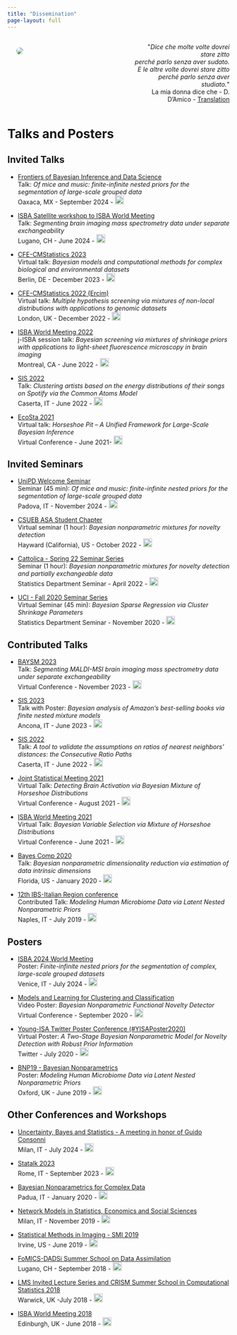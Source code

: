 ```yaml
---
title: "Dissemination"
page-layout: full
---
```



:::: {.columns}

::: {.column width="47.5%"}
![](../images/prese.png){style="float: left;vertical-align:middle;
margin:10px 20px;border-radius: 10px;"}
:::

::: {.column width="5%"}
<!-- empty column to create gap -->
:::

::: {.column width="47.5%"}
<div style="text-align: right"> <p>&quot;<em>Dice che molte volte dovrei stare zitto<br>perché parlo senza aver sudato.<br>
E le altre volte dovrei stare zitto<br>perché parlo senza aver studiato.</em>&quot; <br> La mia donna dice che - D. D'Amico - [Translation](https://translate.google.com/?sl=origin_language_or_auto&tl=en&text=%20La%20mia%20donna%20dice%20che%20molte%20volte%20dovrei%20stare%20zitto%20perch%C3%A9%20parlo%20senza%20aver%20sudato.%20%20E%20le%20altre%20volte%20dovrei%20stare%20zitto%20perch%C3%A9%20parlo%20senza%20aver%20studiato.&op=translate)</p>
</div>
:::
::::


# Talks and Posters


## Invited Talks

- [Frontiers of Bayesian Inference and Data Science](https://www.birs.ca/events/2024/5-day-workshops/24w5196/schedule)  
Talk: *Of mice and music: finite-infinite nested priors for the segmentation of large-scale grouped data*  
Oaxaca, MX - September 2024 - [ <img  width="20" height="20" src="../images/cam3.png"> ](../img_pag/INV_Oaxaca24.qmd)

- [ISBA Satellite workshop to ISBA World Meeting](https://www.usi.ch/en/feeds/25999)  
Talk: *Segmenting brain imaging mass spectrometry data under separate exchangeability*  
Lugano, CH - June 2024 - [ <img  width="20" height="20" src="../images/cam3.png"> ](../img_pag/INV_Lugano24.qmd)

- [CFE-CMStatistics 2023](https://www.cmstatistics.org/CMStatistics2023/programme.php)  
Virtual talk: *Bayesian models and computational methods for complex biological and environmental datasets*  
Berlin, DE - December 2023 - [ <img  width="20" height="20" src="../images/cam3.png"> ](../img_pag/INV_Berlin23.qmd)

- [CFE-CMStatistics 2022 (Ercim)](http://www.cmstatistics.org/CMStatistics2022/index.php)  
Virtual talk: *Multiple hypothesis screening via mixtures of non-local distributions with applications to genomic datasets*  
London, UK - December 2022 - [ <img  width="20" height="20" src="../images/cam3.png"> ](../img_pag/INV_CMStat_Virtual22.qmd)

- [ISBA World Meeting 2022](https://isbawebmaster.github.io/ISBA2022/)  
j-ISBA session talk: *Bayesian screening via mixtures of shrinkage priors with applications to light-sheet fluorescence microscopy in brain imaging*  
Montreal, CA - June 2022 - [ <img  width="20" height="20" src="../images/cam3.png"> ](../img_pag/INV_Montreal22.qmd)

- [SIS 2022](https://meetings3.sis-statistica.org/index.php/SIS2022/Caserta)  
Talk: *Clustering artists based on the energy distributions of their songs on Spotify via the Common Atoms Model*    
Caserta, IT - June 2022 - [ <img  width="20" height="20" src="../images/cam3.png"> ](../img_pag/INV_Caserta22.qmd)

- [EcoSta 2021](http://www.cmstatistics.org/EcoSta2021/index.php)   
Virtual talk: *Horseshoe Pit -- A Unified Framework for Large-Scale Bayesian Inference*   
Virtual Conference - June 2021- [ <img  width="20" height="20" src="../images/cam3.png"> ](../img_pag/INV_CMStat_Virtual21.qmd)  


## Invited Seminars

- [UniPD Welcome Seminar](https://www.linkedin.com/feed/update/urn:li:activity:7259643658784669697/)  
Seminar (45 min): *Of mice and music: finite-infinite nested priors for the segmentation of large-scale grouped data*  
Padova, IT - November 2024 - [ <img  width="20" height="20" src="../images/cam3.png"> ](../img_pag/SEM_Padua24.qmd)

- [CSUEB ASA Student Chapter](https://www.instagram.com/asacsueb/)  
Virtual seminar (1 hour): *Bayesian nonparametric mixtures for novelty detection*  
Hayward (California), US - October 2022 - [ <img  width="20" height="20" src="../images/cam3.png"> ](../img_pag/SEM_CSUEB22.qmd)

- [Cattolica - Spring 22 Seminar Series](https://dipartimenti.unicatt.it/scienze-statistiche-dipartimento-di-scienze-statistiche-eventi#content)  
Seminar (1 hour): *Bayesian nonparametric mixtures for novelty detection and partially exchangeable data*   
Statistics Department Seminar - April 2022 - [ <img  width="20" height="20" src="../images/cam3.png"> ](../img_pag/SEM_Cattolica22.qmd)  

- [UCI - Fall 2020 Seminar Series](https://www.stat.uci.edu/seminar-series/)   
Virtual Seminar (45 min): *Bayesian Sparse Regression via Cluster Shrinkage Parameters*   
      Statistics Department Seminar - November 2020 - [ <img  width="20" height="20" src="../images/cam3.png"> ](../img_pag/SEM_UCI20.qmd)  


## Contributed Talks

- [BAYSM 2023](https://events.stat.uconn.edu/BAYSM2023/)   
Talk: *Segmenting MALDI-MSI brain imaging mass spectrometry data under separate exchangeability*  
Virtual Conference - November 2023 - [ <img  width="20" height="20" src="../images/cam3.png"> ](../img_pag/CON_Baysm23.qmd)

- [SIS 2023](https://meetings3.sis-statistica.org/index.php/ancona/ancona)   
Talk with Poster: *Bayesian analysis of Amazon's best-selling books via finite nested mixture models*  
Ancona, IT - June 2023 - [ <img  width="20" height="20" src="../images/cam3.png"> ](../img_pag/CON_Ancona23.qmd)

- [SIS 2022](https://meetings3.sis-statistica.org/index.php/SIS2022/Caserta)  
Talk: *A tool to validate the assumptions on ratios of nearest neighbors’ distances: the Consecutive Ratio Paths*  
Caserta, IT - June 2022 - [ <img  width="20" height="20" src="../images/cam3.png"> ](../img_pag/CON_Caserta22.qmd)

- [Joint Statistical Meeting 2021](https://ww2.amstat.org/meetings/jsm/2021/)   
Virtual Talk: *Detecting Brain Activation via Bayesian Mixture of Horseshoe Distributions*  
Virtual Conference - August 2021 - [ <img  width="20" height="20" src="../images/cam3.png"> ](../img_pag/CON_JSM21.qmd)

- [ISBA World Meeting 2021](https://events.stat.uconn.edu/ISBA2021/)   
Virtual Talk: *Bayesian Variable Selection via Mixture of Horseshoe Distributions*   
Virtual Conference - June 2021 - [ <img  width="20" height="20" src="../images/cam3.png"> ](../img_pag/CON_ISBA21.qmd)  

- [Bayes Comp 2020](http://users.stat.ufl.edu/~jhobert/BayesComp2020/Conf_Website)  
Talk: *Bayesian nonparametric dimensionality reduction via estimation of data intrinsic dimensions*  
Florida, US - January 2020 - [ <img  width="20" height="20" src="../images/cam3.png"> ](../img_pag/CON_Florida20.qmd)

- [12th IBS-Italian Region conference](https://ibs-italy.org/?page_id=922&lang=en)  
Contributed Talk: *Modeling Human Microbiome Data via Latent Nested Nonparametric Priors*  
Naples, IT - July 2019 - [ <img  width="20" height="20" src="../images/cam3.png"> ](../img_pag/CON_Naples19.qmd)

## Posters

- [ISBA 2024 World Meeting](https://www.unive.it/web/en/2208/home)  
Poster: *Finite-infinite nested priors for the segmentation of complex, large-scale grouped datasets*   
Venice, IT - July 2024 - [ <img  width="20" height="20" src="../images/cam3.png"> ](../img_pag/POS_Venice24.qmd)  

- [Models and Learning for Clustering and Classification](http://mbc2.unict.it/)   
Video Poster: *Bayesian Nonparametric Functional Novelty Detector*   
Virtual Conference - September 2020 - [ <img  width="20" height="20" src="../images/cam3.png"> ](../img_pag/POS_MBC220.qmd) 


- [Young-ISA Twitter Poster Conference (#YISAPoster2020)](https://young-istat.github.io/events/posts/2020-07-15-poster-conference-2020)  
Virtual Poster: *A Two-Stage Bayesian Nonparametric Model for Novelty Detection with Robust Prior Information*  
Twitter - July 2020 - [ <img  width="20" height="20" src="../images/cam3.png"> ](../img_pag/POS_YisaPoster20.qmd)  
 

- [BNP19 - Bayesian Nonparametrics](https://www.stats.ox.ac.uk/bnp12/)  
Poster: *Modeling Human Microbiome Data via Latent Nested Nonparametric Priors*   
Oxford, UK - June 2019 - [ <img  width="20" height="20" src="../images/cam3.png"> ](../img_pag/POS_Oxford19.qmd) 



## Other Conferences and Workshops

- [Uncertainty, Bayes and Statistics - A meeting in honor of Guido Consonni](https://dipartimenti.unicatt.it/scienze-statistiche-seminari-eventi-uncertainty-bayes-and-statistics-a-meeting-in-honour-of-guido-consonni)  
Milan, IT - July 2024 - [ <img  width="20" height="20" src="../images/cam3.png"> ](../img_pag/PAR_consonni24.qmd)

- [Statalk 2023](https://statalk2023.shinyapps.io/statalk2023/?fbclid=PAAabvEPTG5lakUm-opB8QfxM5Q7PNjjjkeyir1Hi8cUn3JyBr40GlRXIlYgs)  
Rome, IT - September 2023 - [ <img  width="20" height="20" src="../images/cam3.png"> ](../img_pag/PAR_Roma23.qmd)

- [Bayesian Nonparametrics for Complex Data](http://bnp4cd.stat.unipd.it/workshop.html)  
Padua, IT - January 2020 - [ <img  width="20" height="20" src="../images/cam3.png"> ](../img_pag/PAR_PAD20.qmd)

- [Network Models in Statistics, Economics and Social Sciences](https://www.eventbrite.it/e/network-models-in-statistics-economics-and-social-registration-59152695304)  
Milan, IT - November 2019 - [ <img  width="20" height="20" src="../images/cam3.png"> ](../img_pag/PAR_Milan19.qmd)

- [Statistical Methods in Imaging - SMI 2019](https://sites.uci.edu/smi2019/)  
Irvine, US - June 2019 - [ <img  width="20" height="20" src="../images/cam3.png"> ](../img_pag/PAR_SMI19.qmd)
 
- [FoMICS-DADSi Summer School on Data Assimilation](https://www.ics.usi.ch/index.php/news/285-fomics-dadsi-summer-school-on-data-assimilation)  
Lugano, CH - September 2018 - [ <img  width="20" height="20" src="../images/cam3.png"> ](../img_pag/PAR_Lugano18.qmd)

- [LMS Invited Lecture Series and CRISM Summer School in Computational Statistics 2018](https://warwick.ac.uk/fac/sci/statistics/crism/workshops/lms2018/)   
Warwick, UK -July 2018 - [ <img  width="20" height="20" src="../images/cam3.png"> ](../img_pag/PAR_Warwick18.qmd)

- [ISBA World Meeting 2018](https://bayesian.org/isba2018/)  
Edinburgh, UK - June 2018 - [ <img  width="20" height="20" src="../images/cam3.png"> ](../img_pag/PAR_ISBA18.qmd)








